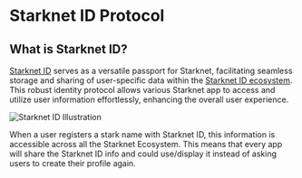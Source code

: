 # Starknet ID Protocol

## What is Starknet ID?

[Starknet ID](http://app.Starknet.id/) serves as a versatile passport for Starknet, facilitating seamless storage and sharing of user-specific data within the [Starknet ID ecosystem](/core/integrations). This robust identity protocol allows various Starknet app to access and utilize user information effortlessly, enhancing the overall user experience.

![Starknet ID Illustration](/illustrations/passportExplaination.webp)

When a user registers a stark name with Starknet ID, this information is accessible across all the Starknet Ecosystem. This means that every app will share the Starknet ID info and could use/display it instead of asking users to create their profile again.